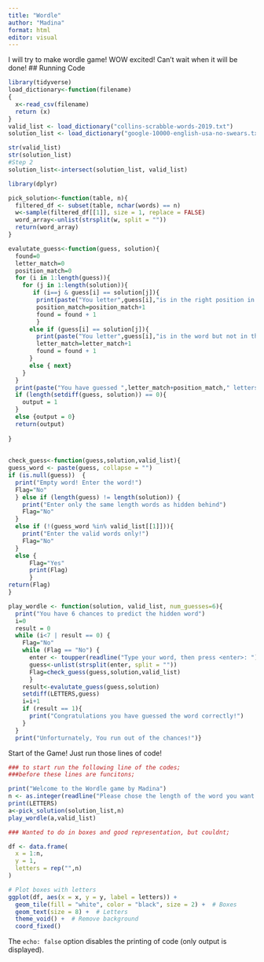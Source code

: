 ```yaml
---
title: "Wordle"
author: "Madina"
format: html
editor: visual
---
```


I will try to make wordle game! WOW excited! Can't wait when it will be done! \## Running Code

```r
library(tidyverse)
load_dictionary<-function(filename)
{
  x<-read_csv(filename)
  return (x)
}
valid_list <- load_dictionary("collins-scrabble-words-2019.txt")
solution_list <- load_dictionary("google-10000-english-usa-no-swears.txt")

str(valid_list)
str(solution_list)
#Step 2
solution_list<-intersect(solution_list, valid_list)
```
```r
library(dplyr)

pick_solution<-function(table, n){ 
  filtered_df <- subset(table, nchar(words) == n)
  w<-sample(filtered_df[[1]], size = 1, replace = FALSE)
  word_array<-unlist(strsplit(w, split = ""))
  return(word_array)
}

```

```r
evalutate_guess<-function(guess, solution){
  found=0
  letter_match=0
  position_match=0
  for (i in 1:length(guess)){
    for (j in 1:length(solution)){
       if (i==j & guess[i] == solution[j]){
        print(paste("You letter",guess[i],"is in the right position in the word"))
        position_match=position_match+1
        found = found + 1
        }
      else if (guess[i] == solution[j]){
        print(paste("You letter",guess[i],"is in the word but not in the right position"))
        letter_match=letter_match+1
        found = found + 1
      }
      else { next}
    }
  }
  print(paste("You have guessed ",letter_match+position_match," letters of the word!"))
  if (length(setdiff(guess, solution)) == 0){
    output = 1
  }
  else {output = 0}
  return(output)
  
} 
  
  
check_guess<-function(guess,solution,valid_list){
guess_word <- paste(guess, collapse = "")
if (is.null(guess))  {
  print("Empty word! Enter the word!")
  Flag="No"
  } else if (length(guess) != length(solution)) {
    print("Enter only the same length words as hidden behind")
    Flag="No"
  }
  else if (!(guess_word %in% valid_list[[1]])){
    print("Enter the valid words only!")
    Flag="No"
  }
  else {
      Flag="Yes"
      print(Flag)
      }
return(Flag)
}

play_wordle <- function(solution, valid_list, num_guesses=6){
  print("You have 6 chances to predict the hidden word")
  i=0
  result = 0
  while (i<7 | result == 0) {
    Flag="No"
    while (Flag == "No") {
      enter <- toupper(readline("Type your word, then press <enter>: "))
      guess<-unlist(strsplit(enter, split = ""))
      Flag=check_guess(guess,solution,valid_list)
      }
    result<-evalutate_guess(guess,solution)
    setdiff(LETTERS,guess)
    i=i+1
    if (result == 1){
      print("Congratulations you have guessed the word correctly!")
    }
  }
  print("Unforturnately, You run out of the chances!")}
```

Start of the Game! Just run those lines of code! 

```r
### to start run the following line of the codes;
###before these lines are funcitons;

print("Welcome to the Wordle game by Madina")
n <- as.integer(readline("Please chose the length of the word you want to play, then press <enter>: "))
print(LETTERS)
a<-pick_solution(solution_list,n)
play_wordle(a,valid_list)

### Wanted to do in boxes and good representation, but couldnt;

df <- data.frame(
  x = 1:n,
  y = 1,
  letters = rep("",n)
)

# Plot boxes with letters
ggplot(df, aes(x = x, y = y, label = letters)) +
  geom_tile(fill = "white", color = "black", size = 2) +  # Boxes
  geom_text(size = 8) +  # Letters
  theme_void() +  # Remove background
  coord_fixed()
```

The `echo: false` option disables the printing of code (only output is displayed).
